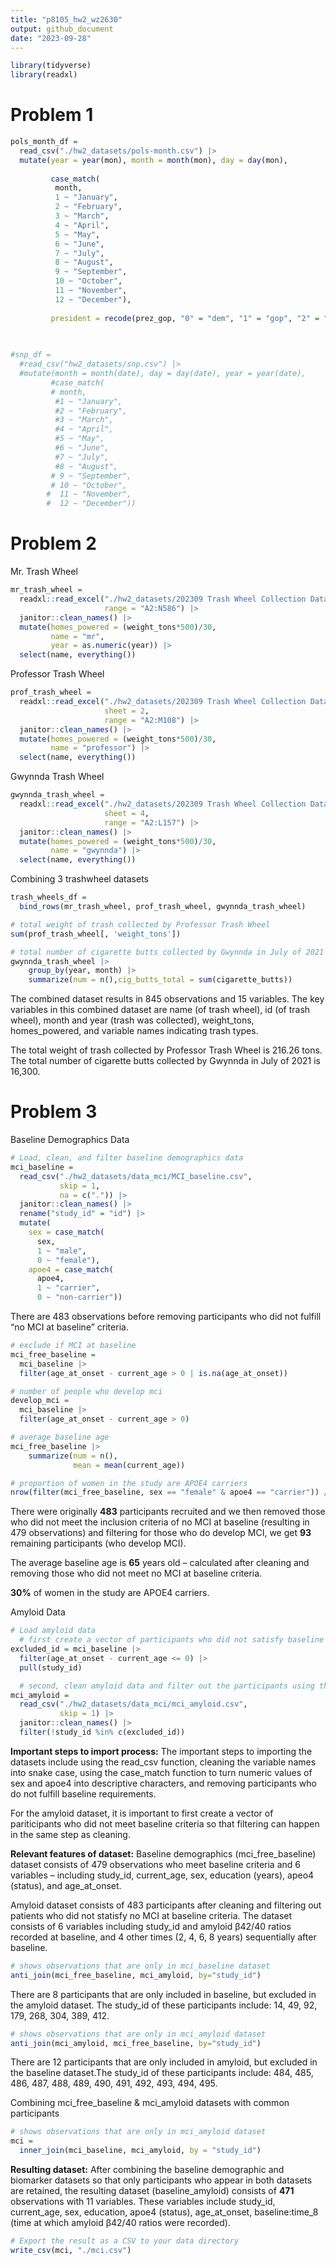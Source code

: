 ```yaml
---
title: "p8105_hw2_wz2630"
output: github_document
date: "2023-09-28"
---
```

```r
library(tidyverse)
library(readxl)
```

# Problem 1
```r
pols_month_df = 
  read_csv("./hw2_datasets/pols-month.csv") |> 
  mutate(year = year(mon), month = month(mon), day = day(mon),
         
         case_match(
          month,
          1 ~ "January",
          2 ~ "February",
          3 ~ "March",
          4 ~ "April",
          5 ~ "May",
          6 ~ "June",
          7 ~ "July",
          8 ~ "August",
          9 ~ "September",
          10 ~ "October",
          11 ~ "November",
          12 ~ "December"),
         
         president = recode(prez_gop, "0" = "dem", "1" = "gop", "2" = "gop"))
    
  
```


```r
#snp_df = 
  #read_csv("hw2_datasets/snp.csv") |> 
  #mutate(month = month(date), day = day(date), year = year(date),
         #case_match(
         # month,
          #1 ~ "January",
          #2 ~ "February",
          #3 ~ "March",
          #4 ~ "April",
          #5 ~ "May",
          #6 ~ "June",
          #7 ~ "July",
          #8 ~ "August",
         # 9 ~ "September",
         # 10 ~ "October",
        #  11 ~ "November",
        #  12 ~ "December"))
```


# Problem 2

Mr. Trash Wheel
```r
mr_trash_wheel = 
  readxl::read_excel("./hw2_datasets/202309 Trash Wheel Collection Data.xlsx", 
                     range = "A2:N586") |> 
  janitor::clean_names() |> 
  mutate(homes_powered = (weight_tons*500)/30, 
         name = "mr",
         year = as.numeric(year)) |> 
  select(name, everything())
```

Professor Trash Wheel
```r
prof_trash_wheel = 
  readxl::read_excel("./hw2_datasets/202309 Trash Wheel Collection Data.xlsx", 
                     sheet = 2, 
                     range = "A2:M108") |> 
  janitor::clean_names() |> 
  mutate(homes_powered = (weight_tons*500)/30, 
         name = "professor") |> 
  select(name, everything())
```

Gwynnda Trash Wheel
```r
gwynnda_trash_wheel = 
  readxl::read_excel("./hw2_datasets/202309 Trash Wheel Collection Data.xlsx", 
                     sheet = 4, 
                     range = "A2:L157") |> 
  janitor::clean_names() |> 
  mutate(homes_powered = (weight_tons*500)/30, 
         name = "gwynnda") |> 
  select(name, everything())
```

Combining 3 trashwheel datasets
```r
trash_wheels_df =
  bind_rows(mr_trash_wheel, prof_trash_wheel, gwynnda_trash_wheel)

# total weight of trash collected by Professor Trash Wheel
sum(prof_trash_wheel[, 'weight_tons'])

# total number of cigarette butts collected by Gwynnda in July of 2021
gwynnda_trash_wheel |> 
    group_by(year, month) |>  
    summarize(num = n(),cig_butts_total = sum(cigarette_butts))
```

The combined dataset results in 845 observations and 15 variables. The key variables in this combined dataset are
name (of trash wheel), id (of trash wheel), month and year (trash was collected), weight_tons, homes_powered, and variable names indicating trash types.

The total weight of trash collected by Professor Trash Wheel is 216.26 tons.
The total number of cigarette butts collected by Gwynnda in July of 2021 is 16,300.



# Problem 3

Baseline Demographics Data
```r
# Load, clean, and filter baseline demographics data
mci_baseline = 
  read_csv("./hw2_datasets/data_mci/MCI_baseline.csv",
           skip = 1,
           na = c(".")) |> 
  janitor::clean_names() |> 
  rename("study_id" = "id") |> 
  mutate(
    sex = case_match(
      sex, 
      1 ~ "male",
      0 ~ "female"),
    apoe4 = case_match(
      apoe4, 
      1 ~ "carrier", 
      0 ~ "non-carrier"))
```
There are 483 observations before removing participants who did not fulfill "no MCI at baseline" criteria.

```r
# exclude if MCI at baseline
mci_free_baseline = 
  mci_baseline |> 
  filter(age_at_onset - current_age > 0 | is.na(age_at_onset)) 

# number of people who develop mci
develop_mci = 
  mci_baseline |> 
  filter(age_at_onset - current_age > 0)

# average baseline age
mci_free_baseline |> 
    summarize(num = n(),
              mean = mean(current_age))

# proportion of women in the study are APOE4 carriers
nrow(filter(mci_free_baseline, sex == "female" & apoe4 == "carrier")) / nrow(filter(mci_free_baseline, sex == "female"))
```
There were originally **483** participants recruited and we then removed those who did not meet the inclusion criteria of no MCI at baseline (resulting in 479 observations) and filtering for those who do develop MCI, we get **93** remaining participants (who develop MCI).

The average baseline age is **65** years old -- calculated after cleaning and removing those who did not meet no MCI
at baseline criteria.

**30%** of women in the study are APOE4 carriers.


Amyloid Data
```r
# Load amyloid data
  # first create a vector of participants who did not satisfy baseline criteria
excluded_id = mci_baseline |> 
  filter(age_at_onset - current_age <= 0) |> 
  pull(study_id)

  # second, clean amyloid data and filter out the participants using the vector
mci_amyloid = 
  read_csv("./hw2_datasets/data_mci/mci_amyloid.csv",
           skip = 1) |> 
  janitor::clean_names() |> 
  filter(!study_id %in% c(excluded_id))
```

**Important steps to import process:**
The important steps to importing the datasets include using the read_csv function, cleaning the variable names into snake case, using the case_match function to turn numeric values of sex and apoe4 into descriptive characters, and removing participants who do not fulfill baseline requirements.

For the amyloid dataset, it is important to first create a vector of pariticipants who did not meet baseline criteria so that filtering can happen in the same step as cleaning.

**Relevant features of dataset:**
Baseline demographics (mci_free_baseline) dataset consists of 479 observations who meet baseline criteria and 6 variables -- including study_id, current_age, sex, education (years), apeo4 (status), and age_at_onset.

Amyloid dataset consists of 483 participants after cleaning and filtering out patients who did not statisfy no MCI at baseline criteria. The dataset consists of 6 variables including study_id and amyloid β42/40 ratios recorded at baseline, and 4 other times (2, 4, 6, 8 years) sequentially after baseline. 


```r
# shows observations that are only in mci_baseline dataset
anti_join(mci_free_baseline, mci_amyloid, by="study_id")
```
There are 8 participants that are only included in baseline, but excluded in the amyloid dataset. The study_id of
these participants include: 14, 49, 92, 179, 268, 304, 389, 412.


```r
# shows observations that are only in mci_amyloid dataset
anti_join(mci_amyloid, mci_free_baseline, by="study_id")
```
There are 12 participants that are only included in amyloid, but excluded in the baseline dataset.The study_id of
these participants include: 484, 485, 486, 487, 488, 489, 490, 491, 492, 493, 494, 495.


Combining mci_free_baseline & mci_amyloid datasets with common participants
```r
# shows observations that are only in mci_amyloid dataset
mci = 
  inner_join(mci_baseline, mci_amyloid, by = "study_id")
```
**Resulting dataset:**
After combining the baseline demographic and biomarker datasets so that only participants who appear in both datasets are retained, the resulting dataset (baseline_amyloid) consists of **471** observations with 11 variables. These variables include study_id, current_age, sex, education, apoe4 (status), age_at_onset, baseline:time_8 (time at which amyloid β42/40 ratios were recorded).


```r
# Export the result as a CSV to your data directory
write_csv(mci, "./mci.csv")
```








